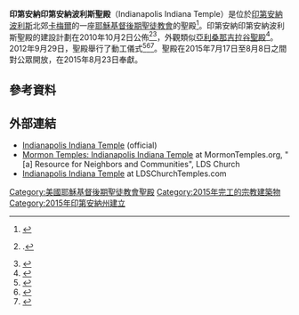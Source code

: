 {{Infobox religious building
| 名字 = 印第安納州印第安納珀利斯聖殿
| 圖片 = {{Show if file exists|comment=檔案不存在，可從英文維基百科取得（本模板會在檔案恢復時自動顯示檔案，並由機器人自動清理模板，無需撤銷機器人的編輯）|file=Indianapolis_Indiana_Temple.jpg|text=Indianapolis_Indiana_Temple.jpg}}
| 圖片說明 = Indianapolis Indiana Temple
| 地圖 =
| 地圖尺寸 =
| 地圖說明 =
| 坐標 = {{coord|39|57|20.55|N|86|9|56.39|W|type:landmark_region:US|display=title}}
| 宗教 = [[基督教|基督教]]
| 位置 =
| 神 =
| 宗教禮儀 =
| 派別 = [[耶穌基督後期聖徒教會|耶穌基督後期聖徒教會]]
| 節日 =
| 小區 =
| 分區 =
| 基層政權 = [[卡梅爾_(印第安納州)|卡梅爾]]
| 區 =
| 領地 =
| 地方行政區 =
| 州 = [[印第安納州|印第安納州]]
| 省 =
| 地區 =
| 國家 = [[美國|美國]]
| 行政 =
| 開光年份 =
| 狀態 =
| 傳統稱號 =
| 所有者 =
| 領導 =
| 婆多羅迦 =
| 主保聖人 =
| 官方網站 =
| 建築師 =
| 建築類型 =
| 建築風格 = [[现代建築|现代式]]
| 建築材料 =
| 建立者 =
| 資助者 =
| 總承包商 =
| 建立日期 =
| 奠基 = 2012年9月29日由唐諾‧賀史東長老主待
| 竣工 = 2015年8月23日由亨利·艾寧會長奉獻
| 建設成本 =
| 毀壞 =
| 正立面朝向 =
| 容納人數 =
| 長度 =
| 寬度 =
| 中殿寬度 =
| 內部面積 = 3160平方公尺
| 最高高度 =
| 穹頂 =
| 外穹頂高度 =
| 內穹頂高度 =
| 外穹頂直徑 =
| 內穹頂直徑 =
| 宣禮塔 =
| 宣禮塔高度 =
| 尖塔 =
| 尖塔高度 = 
| 場地面積 = 7.3公頃
| 寺廟 =
| 紀念碑 =
| 神社 =
| 碑銘 =
| 海拔 =
| 官方名稱1 =
| 類型1 =
| 標準1 =
| 指定日期1 =
| 父列表1 =
| 參考編號1 =
| 官方名稱2 =
| 類型2 =
| 標準2 =
| 指定日期2 =
| 父列表2 = 148
| 參考編號2 =
}}

'''印第安納印第安納波利斯聖殿'''（Indianapolis Indiana Temple）是位於[[印第安納波利斯|印第安納波利斯]]北郊[[卡梅爾_(印第安納州)|卡梅爾]]的一座[[耶穌基督後期聖徒教會|耶穌基督後期聖徒教會]]的聖殿<ref>{{citation |first= Rachel |last= Sterzer |date= January 29, 2011 |title= Indiana temple to be built in Indianapolis area |url= http://www.ldschurchnewsarchive.com/articles/60417/Indiana-temple-to-be-built-in-Indianapolis-area.html |newspaper= [[Church_News|Church News]] |accessdate= 2012-11-11 |archive-url= https://web.archive.org/web/20140515073711/http://www.ldschurchnewsarchive.com/articles/60417/Indiana-temple-to-be-built-in-Indianapolis-area.html |archive-date= 2014-05-15 |dead-url= yes }}</ref>。印第安納印第安納波利斯聖殿的建設計劃在2010年10月2日公佈<ref name="Taylor 2010-10-02">{{citation |first= Scott |last= Taylor |title= President Thomas S. Monson opens conference by announcing 5 new temples |url= http://www.deseretnews.com/article/700070415/President-Thomas-S-Monson-opens-Mormon-conference-by-announcing-5-new-temples.html |newspaper= [[Deseret_News|Deseret News]] |date= October 2, 2010 |accessdate= 2012-11-11 |archive-date= 2018-12-11 |archive-url= https://web.archive.org/web/20181211060426/https://www.deseretnews.com/article/700070415/President-Thomas-S-Monson-opens-Mormon-conference-by-announcing-5-new-temples.html |dead-url= no }}.</ref><ref>{{citation |url= http://www.mormonnewsroom.org/article/news-five-new-temples-october-2010-Monson |contribution= Five New Temples Announced |date= October 2, 2010 |title= News Release |work= Newsroom |publisher= LDS Church |accessdate= 2012-11-11 |archive-date= 2019-04-01 |archive-url= https://web.archive.org/web/20190401180045/https://www.mormonnewsroom.org/article/news-five-new-temples-october-2010-Monson |dead-url= no }}</ref>，外觀類似[[亞利桑那吉拉谷聖殿|亞利桑那吉拉谷聖殿]]<ref>{{citation |first= Sarah Jane |last= Weaver |date= August 23, 2015 |title= President Eyring dedicates first temple in the Hoosier State |url= http://www.deseretnews.com/article/865635180/President-Eyring-dedicates-first-temple-in-the-Hoosier-State.html |newspaper= [[Deseret_News|Deseret News]] |accessdate= 2016-04-21 |archive-date= 2016-10-22 |archive-url= https://web.archive.org/web/20161022065024/http://www.deseretnews.com/article/865635180/President-Eyring-dedicates-first-temple-in-the-Hoosier-State.html |dead-url= no }}</ref>。2012年9月29日，聖殿舉行了動工儀式<ref>{{citation |first= Michael |last= Boren |date= September 29, 2012 |title= Mormons celebrate groundbreaking for new temple in Carmel |url= http://www.indystar.com/article/20120929/local0101/120929006/Mormons-celebrate-groundbreaking-new-temple-Carmel |newspaper= [[The_Indianapolis_Star|The Indianapolis Star]] |accessdate= 2012-11-11 |archive-date= 2015-10-21 |archive-url= https://web.archive.org/web/20151021180719/http://www.indystar.com/article/20120929/local0101/120929006/Mormons-celebrate-groundbreaking-new-temple-Carmel |dead-url= no }}</ref><ref>{{citation |title= Mormon Temple being built in Carmel |url= http://www.wishtv.com/dpp/news/local/hamilton_county/mormon-temple-being-built-in-carmel |publisher= [[WISH-TV|WISH-TV]] |location= Indianapolis, Indiana |accessdate= 2012-11-11 |deadurl= yes |archiveurl= https://web.archive.org/web/20121102065224/http://www.wishtv.com/dpp/news/local/hamilton_county/mormon-temple-being-built-in-carmel |archivedate= 2012-11-02 }}</ref><ref>{{citation |first= Joseph |last= Walker |date= September 30, 2012 |title= Ground broken for LDS temple in Indiana |url= http://www.deseretnews.com/article/765608255/Ground-broken-for-LDS-temple-in-Indiana.html?pg=all |newspaper= [[Deseret_News|Deseret News]] |accessdate= 2012-11-11 |archive-date= 2017-09-10 |archive-url= https://web.archive.org/web/20170910130153/http://www.deseretnews.com/article/765608255/Ground-broken-for-LDS-temple-in-Indiana.html?pg=all |dead-url= no }}</ref>。聖殿在2015年7月17日至8月8日之間對公眾開放，在2015年8月23日奉獻。

== 參考資料 ==
{{reflist}}

== 外部連結 ==
* [http://www.lds.org/church/temples/indianapolis-indiana Indianapolis Indiana Temple] {{Wayback|url=http://www.lds.org/church/temples/indianapolis-indiana |date=20151021195302 }} (official)
* [http://mormontemples.org/eng/indianapolis Mormon Temples: Indianapolis Indiana Temple] {{Wayback|url=http://mormontemples.org/eng/indianapolis |date=20180214014655 }} at MormonTemples.org, "[a] Resource for Neighbors and Communities", LDS Church
* [https://web.archive.org/web/20110814063043/http://www.ldschurchtemples.com/indianapolis/ Indianapolis Indiana Temple] at LDSChurchTemples.com

{{耶穌基督後期聖徒教會聖殿}}

[[Category:美國耶穌基督後期聖徒教會聖殿|Category:美國耶穌基督後期聖徒教會聖殿]]
[[Category:2015年完工的宗教建築物|Category:2015年完工的宗教建築物]]
[[Category:2015年印第安納州建立|Category:2015年印第安納州建立]]